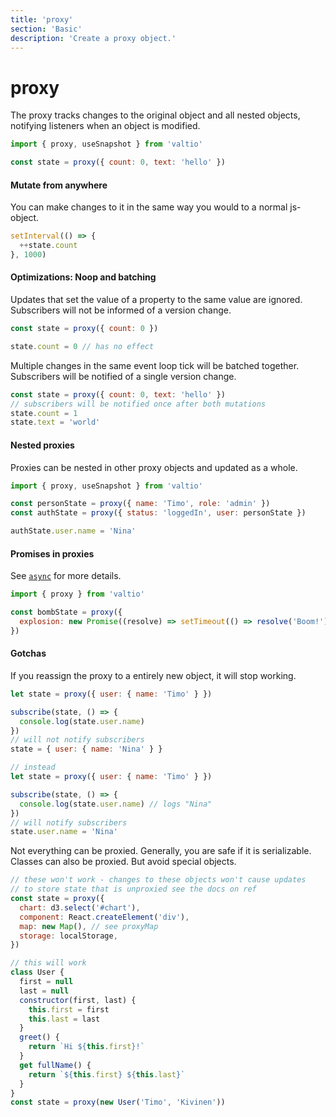 ```yaml
---
title: 'proxy'
section: 'Basic'
description: 'Create a proxy object.'
---
```


# proxy

The proxy tracks changes to the original object and all nested objects, notifying listeners when an object is modified.

```js
import { proxy, useSnapshot } from 'valtio'

const state = proxy({ count: 0, text: 'hello' })
```

#### Mutate from anywhere

You can make changes to it in the same way you would to a normal js-object.

```js
setInterval(() => {
  ++state.count
}, 1000)
```

#### Optimizations: Noop and batching

Updates that set the value of a property to the same value are ignored. Subscribers will not be informed of a version change.

```js
const state = proxy({ count: 0 })

state.count = 0 // has no effect
```

Multiple changes in the same event loop tick will be batched together. Subscribers will be notified of a single version change.

```js
const state = proxy({ count: 0, text: 'hello' })
// subscribers will be notified once after both mutations
state.count = 1
state.text = 'world'
```

#### Nested proxies

Proxies can be nested in other proxy objects and updated as a whole.

```jsx
import { proxy, useSnapshot } from 'valtio'

const personState = proxy({ name: 'Timo', role: 'admin' })
const authState = proxy({ status: 'loggedIn', user: personState })

authState.user.name = 'Nina'
```

#### Promises in proxies

See [`async`](/docs/advanced/async) for more details.

```jsx
import { proxy } from 'valtio'

const bombState = proxy({
  explosion: new Promise((resolve) => setTimeout(() => resolve('Boom!'), 3000)),
})
```

#### Gotchas

If you reassign the proxy to a entirely new object, it will stop working.

```jsx
let state = proxy({ user: { name: 'Timo' } })

subscribe(state, () => {
  console.log(state.user.name)
})
// will not notify subscribers
state = { user: { name: 'Nina' } }

// instead
let state = proxy({ user: { name: 'Timo' } })

subscribe(state, () => {
  console.log(state.user.name) // logs "Nina"
})
// will notify subscribers
state.user.name = 'Nina'
```

Not everything can be proxied. Generally, you are safe if it is serializable. Classes can also be proxied. But avoid special objects.

```jsx
// these won't work - changes to these objects won't cause updates
// to store state that is unproxied see the docs on ref
const state = proxy({
  chart: d3.select('#chart'),
  component: React.createElement('div'),
  map: new Map(), // see proxyMap
  storage: localStorage,
})

// this will work
class User {
  first = null
  last = null
  constructor(first, last) {
    this.first = first
    this.last = last
  }
  greet() {
    return `Hi ${this.first}!`
  }
  get fullName() {
    return `${this.first} ${this.last}`
  }
}
const state = proxy(new User('Timo', 'Kivinen'))
```
